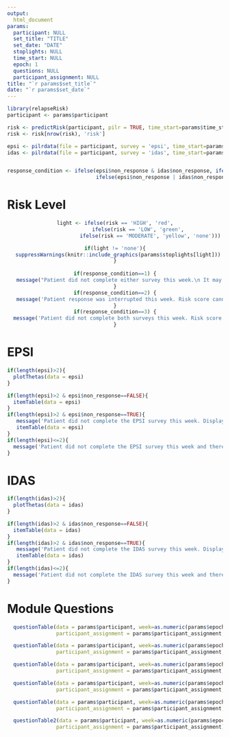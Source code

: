 ```yaml
---
output:
  html_document
params: 
  participant: NULL
  set_title: "TITLE"
  set_date: "DATE"
  stoplights: NULL
  time_start: NULL
  epoch: 1
  questions: NULL
  participant_assignment: NULL
title: "`r params$set_title`"
date: "`r params$set_date`"
---
```


```r
library(relapseRisk)
participant <- params$participant

risk <- predictRisk(participant, pilr = TRUE, time_start=params$time_start)
risk <- risk[nrow(risk), 'risk']

epsi <- pilrdata(file = participant, survey = 'epsi', time_start=params$time_start)
idas <- pilrdata(file = participant, survey = 'idas', time_start=params$time_start)


response_condition <- ifelse(epsi$non_response & idas$non_response, ifelse(epsi$tech_inter | idas$tech_inter,2,1),
                             ifelse(epsi$non_response | idas$non_response,3,4))
```

# Risk Level

<center>
```r
light <- ifelse(risk == 'HIGH', 'red',
                ifelse(risk == 'LOW', 'green', 
                       ifelse(risk == 'MODERATE', 'yellow', 'none')))

if(light != 'none'){
  suppressWarnings(knitr::include_graphics(params$stoplights[light]))
}
         
if(response_condition==1) {
   message("Patient did not complete either survey this week.\n It may be helpful to encourage patient to be more responsive.")      
}
if(response_condition==2) {
   message('Patient response was interrupted this week. Risk score cannot be calculated.\n It may be helpful to encourage patient to check network connections before each survey,\n and avoid existing each survey before submission.')
}
if(response_condition==3) {
  message('Patient did not complete both surveys this week. Risk score cannot be calculated.')
}

```
</center>

\newpage
# EPSI

```r
if(length(epsi)>2){
  plotThetas(data = epsi)
}
```

```r
if(length(epsi)>2 & epsi$non_response==FALSE){
  itemTable(data = epsi)
} 
if(length(epsi)>2 & epsi$non_response==TRUE){
   message('Patient did not complete the EPSI survey this week. Display results from the last completed survey.')
   itemTable(data = epsi) 
}
if(length(epsi)<=2){
  message('Patient did not complete the EPSI survey this week and there are no previous records.')
}
```

\newpage
# IDAS

```r
if(length(idas)>2){
  plotThetas(data = idas)
}
```

```r
if(length(idas)>2 & idas$non_response==FALSE){
  itemTable(data = idas)
} 
if(length(idas)>2 & idas$non_response==TRUE){
   message('Patient did not complete the IDAS survey this week. Display results from the last completed survey.')
   itemTable(data = idas) 
}
if(length(idas)<=2){
  message('Patient did not complete the IDAS survey this week and there are no previous records.')
}
```

\newpage
# Module Questions

```r
  questionTable(data = params$participant, week=as.numeric(params$epoch), questions=params$questions,
                participant_assignment = params$participant_assignment, table_number = 1)


```   

```r
  questionTable(data = params$participant, week=as.numeric(params$epoch), questions=params$questions,
                participant_assignment = params$participant_assignment,table_number = 2)


```   

```r
  questionTable(data = params$participant, week=as.numeric(params$epoch), questions=params$questions,
                participant_assignment = params$participant_assignment,table_number = 3)


``` 

```r
  questionTable(data = params$participant, week=as.numeric(params$epoch), questions=params$questions,
                participant_assignment = params$participant_assignment,table_number = 4)


``` 

```r
  questionTable(data = params$participant, week=as.numeric(params$epoch), questions=params$questions,
                participant_assignment = params$participant_assignment,table_number = 5)


``` 

```r
  questionTable2(data = params$participant, week=as.numeric(params$epoch), questions=params$questions,
                participant_assignment = params$participant_assignment)


``` 






  
                

